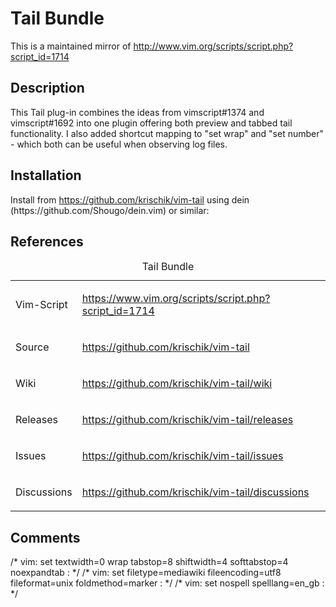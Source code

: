 = Tail Bundle =

This is a maintained mirror of http://www.vim.org/scripts/script.php?script_id=1714

== Description ==

This Tail plug-in combines the ideas from vimscript#1374 and vimscript#1692 into one plugin offering both preview and tabbed tail functionality. I also added shortcut mapping to "set wrap" and "set number" - which both can be useful when observing log files.

== Installation ==

Install from https://github.com/krischik/vim-tail using dein (https://github.com/Shougo/dein.vim) or similar:

{{code|lang=vim|
call dein#begin('$HOME/vimfiles/bundles')
call dein#add('krischik/vim-tail')
call dein#end()
call dein#install()
}}

== References ==

{|
|+ Tail Bundle
|-
| Vim-Script	|| https://www.vim.org/scripts/script.php?script_id=1714
|-
| Source	|| https://github.com/krischik/vim-tail
|-
| Wiki		|| https://github.com/krischik/vim-tail/wiki
|-
| Releases	|| https://github.com/krischik/vim-tail/releases
|-
| Issues	|| https://github.com/krischik/vim-tail/issues
|-
| Discussions	|| https://github.com/krischik/vim-tail/discussions
|}

==Comments==

/* vim: set textwidth=0 wrap tabstop=8 shiftwidth=4 softtabstop=4 noexpandtab : */
/* vim: set filetype=mediawiki fileencoding=utf8 fileformat=unix foldmethod=marker : */
/* vim: set nospell spelllang=en_gb : */
